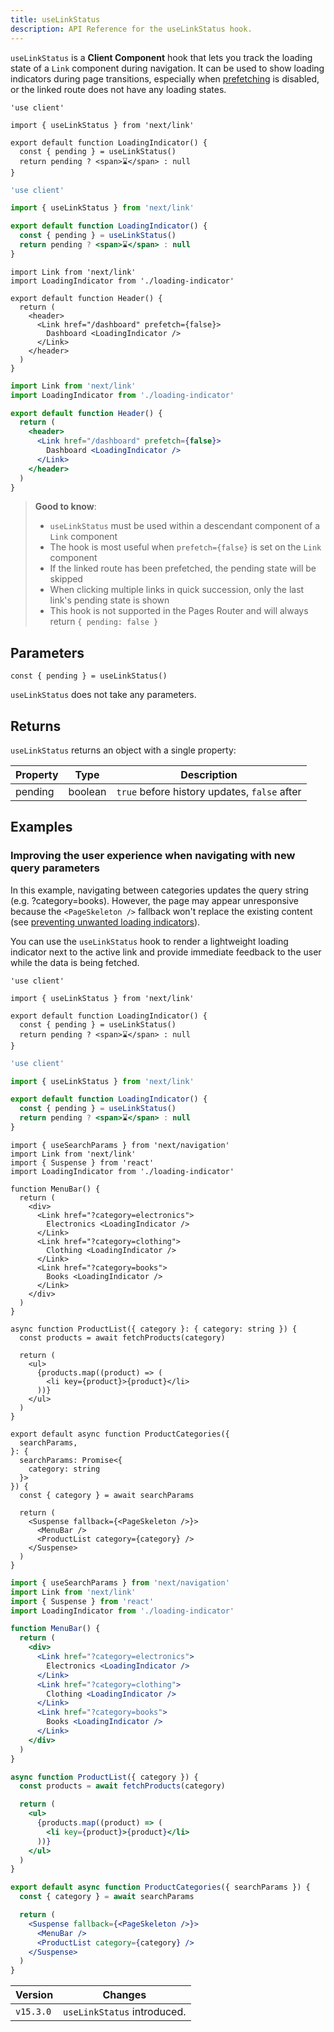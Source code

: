 ```yaml
---
title: useLinkStatus
description: API Reference for the useLinkStatus hook.
---
```


`useLinkStatus` is a **Client Component** hook that lets you track the loading state of a `Link` component during navigation. It can be used to show loading indicators during page transitions, especially when [prefetching](/docs/app/building-your-application/routing/linking-and-navigating#2-prefetching) is disabled, or the linked route does not have any loading states.

```tsx filename="app/loading-indicator.tsx" switcher
'use client'

import { useLinkStatus } from 'next/link'

export default function LoadingIndicator() {
  const { pending } = useLinkStatus()
  return pending ? <span>⌛</span> : null
}
```

```jsx filename="app/loading-indicator.js" switcher
'use client'

import { useLinkStatus } from 'next/link'

export default function LoadingIndicator() {
  const { pending } = useLinkStatus()
  return pending ? <span>⌛</span> : null
}
```

```tsx filename="app/header.tsx" switcher
import Link from 'next/link'
import LoadingIndicator from './loading-indicator'

export default function Header() {
  return (
    <header>
      <Link href="/dashboard" prefetch={false}>
        Dashboard <LoadingIndicator />
      </Link>
    </header>
  )
}
```

```jsx filename="app/header.js" switcher
import Link from 'next/link'
import LoadingIndicator from './loading-indicator'

export default function Header() {
  return (
    <header>
      <Link href="/dashboard" prefetch={false}>
        Dashboard <LoadingIndicator />
      </Link>
    </header>
  )
}
```

> **Good to know**:
>
> - `useLinkStatus` must be used within a descendant component of a `Link` component
> - The hook is most useful when `prefetch={false}` is set on the `Link` component
> - If the linked route has been prefetched, the pending state will be skipped
> - When clicking multiple links in quick succession, only the last link's pending state is shown
> - This hook is not supported in the Pages Router and will always return `{ pending: false }`

## Parameters

```tsx
const { pending } = useLinkStatus()
```

`useLinkStatus` does not take any parameters.

## Returns

`useLinkStatus` returns an object with a single property:

| Property | Type    | Description                                  |
| -------- | ------- | -------------------------------------------- |
| pending  | boolean | `true` before history updates, `false` after |

## Examples

### Improving the user experience when navigating with new query parameters

In this example, navigating between categories updates the query string (e.g. ?category=books). However, the page may appear unresponsive because the `<PageSkeleton />` fallback won't replace the existing content (see [preventing unwanted loading indicators](https://react.dev/reference/react/useTransition#preventing-unwanted-loading-indicators)).

You can use the `useLinkStatus` hook to render a lightweight loading indicator next to the active link and provide immediate feedback to the user while the data is being fetched.

```tsx filename="app/components/loading-indicator.tsx" switcher
'use client'

import { useLinkStatus } from 'next/link'

export default function LoadingIndicator() {
  const { pending } = useLinkStatus()
  return pending ? <span>⌛</span> : null
}
```

```jsx filename="app/components/loading-indicator.js" switcher
'use client'

import { useLinkStatus } from 'next/link'

export default function LoadingIndicator() {
  const { pending } = useLinkStatus()
  return pending ? <span>⌛</span> : null
}
```

```tsx filename="app/page.tsx" switcher
import { useSearchParams } from 'next/navigation'
import Link from 'next/link'
import { Suspense } from 'react'
import LoadingIndicator from './loading-indicator'

function MenuBar() {
  return (
    <div>
      <Link href="?category=electronics">
        Electronics <LoadingIndicator />
      </Link>
      <Link href="?category=clothing">
        Clothing <LoadingIndicator />
      </Link>
      <Link href="?category=books">
        Books <LoadingIndicator />
      </Link>
    </div>
  )
}

async function ProductList({ category }: { category: string }) {
  const products = await fetchProducts(category)

  return (
    <ul>
      {products.map((product) => (
        <li key={product}>{product}</li>
      ))}
    </ul>
  )
}

export default async function ProductCategories({
  searchParams,
}: {
  searchParams: Promise<{
    category: string
  }>
}) {
  const { category } = await searchParams

  return (
    <Suspense fallback={<PageSkeleton />}>
      <MenuBar />
      <ProductList category={category} />
    </Suspense>
  )
}
```

```jsx filename="app/page.js" switcher
import { useSearchParams } from 'next/navigation'
import Link from 'next/link'
import { Suspense } from 'react'
import LoadingIndicator from './loading-indicator'

function MenuBar() {
  return (
    <div>
      <Link href="?category=electronics">
        Electronics <LoadingIndicator />
      </Link>
      <Link href="?category=clothing">
        Clothing <LoadingIndicator />
      </Link>
      <Link href="?category=books">
        Books <LoadingIndicator />
      </Link>
    </div>
  )
}

async function ProductList({ category }) {
  const products = await fetchProducts(category)

  return (
    <ul>
      {products.map((product) => (
        <li key={product}>{product}</li>
      ))}
    </ul>
  )
}

export default async function ProductCategories({ searchParams }) {
  const { category } = await searchParams

  return (
    <Suspense fallback={<PageSkeleton />}>
      <MenuBar />
      <ProductList category={category} />
    </Suspense>
  )
}
```

| Version   | Changes                     |
| --------- | --------------------------- |
| `v15.3.0` | `useLinkStatus` introduced. |

